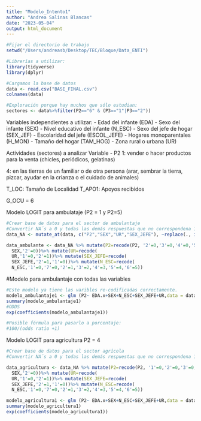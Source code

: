 ```yaml
---
title: "Modelo_Intento1"
author: "Andrea Salinas Blancas"
date: "2023-05-04"
output: html_document
---
```


```r
#Fijar el directorio de trabajo
setwd("/Users/andreasb/Desktop/TEC/Bloque/Data_ENTI")

#Librerías a utilizar: 
library(tidyverse)
library(dplyr)
```

```r
#Cargamos la base de datos
data <- read.csv("BASE_FINAL.csv")
colnames(data)
```

```r
#Exploración porque hay muchos que sólo estudian:
sectores <- data%>%filter(P2=="6" & (P3=="1"|P3=="2"))
```

Variables independientes a utilizar: 
- Edad del infante (EDA)
- Sexo del infante (SEX)
- Nivel educativo del infante (N_ESC)
- Sexo del jefe de hogar (SEX_JEF) 
- Escolaridad del jefe (ESCOL_JEFE)
- Hogares monoparentales (H_MON)
- Tamaño del hogar (TAM_HOG)
- Zona rural o urbana (UR)

Actividades (sectores) a analizar 
Variable - P2 
1: vender o hacer productos para la
venta (chicles, periódicos, gelatinas)

4: en las tierras de un familiar o
de otra persona (arar, sembrar la
tierra, pizcar, ayudar en la crianza o
el cuidado de animales)

T_LOC: Tamaño de Localidad
T_APO1: Apoyos recibidos

G_OCU = 6

Modelo LOGIT para ambulataje (P2 = 1 y P2=5)
```r
#Crear base de datos para el sector de ambulantaje
#Convertir NA´s a 0 y todas las demás respuestas que no correspondena 1 
data_NA <- mutate_at(data, c("P2","SEX","UR","SEX_JEFE"), ~replace(., is.na(.), 0))

data_ambulante <- data_NA %>% mutate(P2=recode(P2, '2'=0,'3'=0,'4'=0,'5'=1,'6'=0,'7'=0,'8'=0,'9'=0))%>% mutate(SEX=recode(
  SEX,'2'=0))%>% mutate(UR=recode(
  UR,'1'=0,'2'=1))%>% mutate(SEX_JEFE=recode(
  SEX_JEFE,'2'=1,'1'=0))%>% mutate(N_ESC=recode(
  N_ESC,'1'=0,'7'=0,'2'=1,'3'=2,'4'=3,'5'=4,'6'=5))
```

#Modelo para ambulantaje con todas las variables

```r
#Este modelo ya tiene las varibles re-codificadas correctamente. 
modelo_ambulantaje1 <- glm (P2~ EDA.x+SEX+N_ESC+SEX_JEFE+UR,data = data_ambulante, family = "binomial")
summary(modelo_ambulantaje1)
#ODDS
exp(coefficients(modelo_ambulantaje1))

#Posible fórmula para pasarlo a porcentaje: 
#100/(odds ratio +1)

```

Modelo LOGIT para agricultura P2 = 4
```r
#Crear base de datos para el sector agrícola
#Convertir NA´s a 0 y todas las demás respuestas que no correspondena 1 

data_agricultura <- data_NA %>% mutate(P2=recode(P2, '1'=0,'2'=0,'3'=0,'4'=1,'5'=0,'6'=0,'7'=0,'8'=0,'9'=0))%>% mutate(SEX=recode(
  SEX,'2'=0))%>% mutate(UR=recode(
  UR,'1'=0,'2'=1))%>% mutate(SEX_JEFE=recode(
  SEX_JEFE,'2'=1,'1'=0))%>% mutate(N_ESC=recode(
  N_ESC,'1'=0,'7'=0,'2'=1,'3'=2,'4'=3,'5'=4,'6'=5))

modelo_agricultura1 <- glm (P2~ EDA.x+SEX+N_ESC+SEX_JEFE+UR,data = data_agricultura, family = "binomial")
summary(modelo_agricultura1)
exp(coefficients(modelo_agricultura1))
```